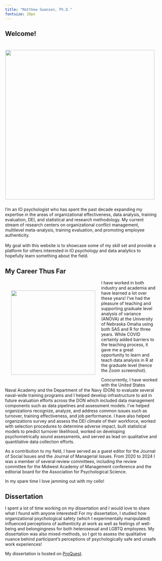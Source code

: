 ```yaml
---
title: "Matthew Swanson, Ph.D."
fontsize: 20px
---
```


::: text-center
# **Welcome!**
:::

<div>

::: {style="float: right; position: relative; top: 0px; padding: 10px;"}
![](images/Matt%20Teaching%202.jpg){width="493"}
:::

I'm an IO psychologist who has spent the past decade expanding my expertise in the areas of organizational effectiveness, data analysis, training evaluation, DEI, and statistical and research methodology. My current stream of research centers on organizational conflict management, multilevel meta-analysis, training evaluation, and promoting employee authenticity.\
\
My goal with this website is to showcase some of my skill set and provide a platform for others interested in IO psychology and data analytics to hopefully learn something about the field.

</div>

::: text-center
# **My Career Thus Far**
:::

<div>

::: {style="float: left; position: relative; top: 0px; padding: 20px;"}
![](images/IMG_7604.jpg){width="278"}
:::

I have worked in both industry and academia and have learned a lot over these years! I've had the pleasure of teaching and supporting graduate level analysis of variance (ANOVA) at the University of Nebraska Omaha using both SAS and R for three years. While COVID certainly added barriers to the teaching process, it gave me a great opportunity to learn and teach data analysis in R at the graduate level (hence the Zoom screenshot).

Concurrently, I have worked with the United States Naval Academy and the Department of the Navy (DON) to evaluate several naval-wide training programs and I helped develop infrastructure to aid in future evaluation efforts across the DON which included data management components such as data pipelines and assessment models. I've helped organizations recognize, analyze, and address common issues such as turnover, training effectiveness, and job performance. I have also helped organizations survey and assess the DEI climate of their workforce, worked with selection procedures to determine adverse impact, built statistical models to predict turnover likelihood, worked on developing psychometrically sound assessments, and served as lead on qualitative and quantitative data collection efforts.

As a contribution to my field, I have served as a guest editor for the Journal of Social Issues and the Journal of Managerial Issues. From 2020 to 2024 I was a member of several review committees, including the review committee for the Midwest Academy of Management conference and the editorial board for the Association for Psychological Science.

In my spare time I love jamming out with my cello!

</div>

::: text-center
# **Dissertation**
:::

I spent a lot of time working on my dissertation and I would love to share what I found with anyone interested! For my dissertation, I studied how organizational psychological safety (which I experimentally manipulated) influenced perceptions of authenticity at work as well as feelings of well-being and belongingness for both heterosexual and LGBTQ employees. My dissertation was also mixed-methods, so I got to assess the qualitative nuance behind participant's perceptions of psychologically safe and unsafe work experiences!

My dissertation is hosted on [ProQuest](https://www-proquest-com.leo.lib.unomaha.edu/pqdtglobal/docview/2770014140/15D974BD6DE64609PQ/1?accountid=14692).
